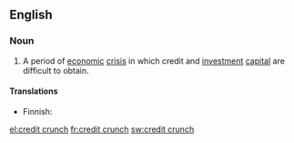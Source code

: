 ==English==

{{wikipedia}}
===Noun===
{{en-noun|head=[[credit]] [[crunch]]|es}}

# {{economics|finance}} A period of [[economic]] [[crisis]] in which credit and [[investment]] [[capital]] are difficult to obtain.

====Translations====
{{trans-top|period of difficulty in obtaining credit}}
* Finnish: {{t-|fi|luottolama}}
{{trans-mid}}
{{trans-bottom}}

[[el:credit crunch]]
[[fr:credit crunch]]
[[sw:credit crunch]]